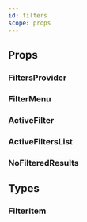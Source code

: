 ```yaml
---
id: filters
scope: props
---
```


## Props

### FiltersProvider

<PropsTable of="FiltersProvider" />

### FilterMenu

<PropsTable of="FilterMenu" />

### ActiveFilter

<PropsTable of="ActiveFilter" />

### ActiveFiltersList

<PropsTable of="ActiveFiltersList" />

### NoFilteredResults

<PropsTable of="NoFilteredResults" />

## Types

### FilterItem

<PropsTable of="FilterItem" />

